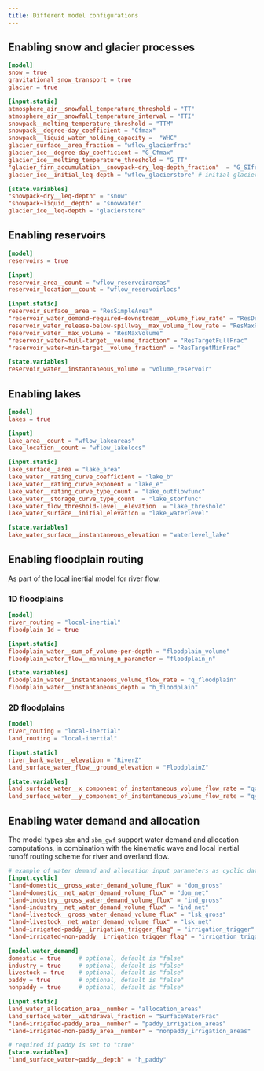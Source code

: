 ```yaml
---
title: Different model configurations
---
```


## Enabling snow and glacier processes

```toml
[model]
snow = true
gravitational_snow_transport = true
glacier = true

[input.static]
atmosphere_air__snowfall_temperature_threshold = "TT"
atmosphere_air__snowfall_temperature_interval = "TTI"
snowpack__melting_temperature_threshold = "TTM"
snowpack__degree-day_coefficient = "Cfmax"
snowpack__liquid_water_holding_capacity =  "WHC"
glacier_surface__area_fraction = "wflow_glacierfrac"
glacier_ice__degree-day_coefficient = "G_Cfmax"
glacier_ice__melting_temperature_threshold = "G_TT"
"glacier_firn_accumulation__snowpack~dry_leq-depth_fraction"  = "G_SIfrac"
glacier_ice__initial_leq-depth = "wflow_glacierstore" # initial glacier liquid-water equivalent depth

[state.variables]
"snowpack~dry__leq-depth" = "snow"
"snowpack~liquid__depth" = "snowwater"
glacier_ice__leq-depth = "glacierstore"
```

## Enabling reservoirs

```toml
[model]
reservoirs = true

[input]
reservoir_area__count = "wflow_reservoirareas"
reservoir_location__count = "wflow_reservoirlocs"

[input.static]
reservoir_surface__area = "ResSimpleArea"
"reservoir_water_demand~required~downstream__volume_flow_rate" = "ResDemand"
reservoir_water_release-below-spillway__max_volume_flow_rate = "ResMaxRelease"
reservoir_water__max_volume = "ResMaxVolume"
"reservoir_water~full-target__volume_fraction" = "ResTargetFullFrac"
"reservoir_water~min-target__volume_fraction" = "ResTargetMinFrac"

[state.variables]
reservoir_water__instantaneous_volume = "volume_reservoir"
```

## Enabling lakes

```toml
[model]
lakes = true

[input]
lake_area__count = "wflow_lakeareas"
lake_location__count = "wflow_lakelocs"

[input.static]
lake_surface__area = "lake_area"
lake_water__rating_curve_coefficient = "lake_b"
lake_water__rating_curve_exponent = "lake_e"
lake_water__rating_curve_type_count = "lake_outflowfunc"
lake_water__storage_curve_type_count  = "lake_storfunc"
lake_water_flow_threshold-level__elevation  = "lake_threshold"
lake_water_surface__initial_elevation = "lake_waterlevel"

[state.variables]
lake_water_surface__instantaneous_elevation = "waterlevel_lake"
```

## Enabling floodplain routing
As part of the local inertial model for river flow.

### 1D floodplains

```toml
[model]
river_routing = "local-inertial"
floodplain_1d = true

[input.static]
floodplain_water__sum_of_volume-per-depth = "floodplain_volume"
floodplain_water_flow__manning_n_parameter = "floodplain_n"

[state.variables]
floodplain_water__instantaneous_volume_flow_rate = "q_floodplain"
floodplain_water__instantaneous_depth = "h_floodplain"
```

### 2D floodplains

```toml
[model]
river_routing = "local-inertial"
land_routing = "local-inertial"

[input.static]
river_bank_water__elevation = "RiverZ"
land_surface_water_flow__ground_elevation = "FloodplainZ"

[state.variables]
land_surface_water__x_component_of_instantaneous_volume_flow_rate = "qx_land"
land_surface_water__y_component_of_instantaneous_volume_flow_rate = "qy_land"

```

## Enabling water demand and allocation
The model types `sbm` and `sbm_gwf` support water demand and allocation computations, in
combination with the kinematic wave and local inertial runoff routing scheme for river and
overland flow.

```toml
# example of water demand and allocation input parameters as cyclic data
[input.cyclic]
"land~domestic__gross_water_demand_volume_flux" = "dom_gross"
"land~domestic__net_water_demand_volume_flux" = "dom_net"
"land~industry__gross_water_demand_volume_flux" = "ind_gross"
"land~industry__net_water_demand_volume_flux" = "ind_net"
"land~livestock__gross_water_demand_volume_flux" = "lsk_gross"
"land~livestock__net_water_demand_volume_flux" = "lsk_net"
"land~irrigated-paddy__irrigation_trigger_flag" = "irrigation_trigger"
"land~irrigated-non-paddy__irrigation_trigger_flag" = "irrigation_trigger"

[model.water_demand]
domestic = true     # optional, default is "false"
industry = true     # optional, default is "false"
livestock = true    # optional, default is "false"
paddy = true        # optional, default is "false"
nonpaddy = true     # optional, default is "false"

[input.static]
land_water_allocation_area__number = "allocation_areas"
land_surface_water__withdrawal_fraction = "SurfaceWaterFrac"
"land~irrigated-paddy_area__number" = "paddy_irrigation_areas"
"land~irrigated-non-paddy_area__number" = "nonpaddy_irrigation_areas"

# required if paddy is set to "true"
[state.variables]
"land_surface_water~paddy__depth" = "h_paddy"
```